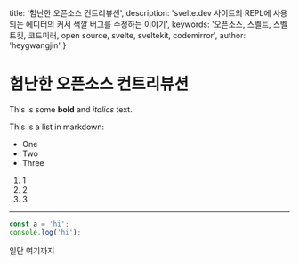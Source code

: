   title: '험난한 오픈소스 컨트리뷰션',
  description: 'svelte.dev 사이트의 REPL에 사용되는 에디터의 커서 색깔 버그를 수정하는 이야기',
  keywords: '오픈소스, 스벨트, 스벨트킷, 코드미러, open source, svelte, sveltekit, codemirror',
  author: 'heygwangjin'
}

# 험난한 오픈소스 컨트리뷰션

This is some **bold** and _italics_ text.

This is a list in markdown:

- One
- Two
- Three

1. 1
2. 2
3. 3

---


```js
const a = 'hi';
console.log('hi');
```

일단 여기까지
